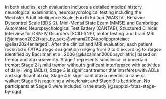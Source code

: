 
In both studies,
each evaluation includes
a detailed medical history,
neurological examination,
neuropsychological testing including the
Wechsler Adult Intelligence Scale, Fourth Edition (WAIS IV),
Behavior Dyscontrol Scale (BDS-2),
Mini-Mental State Exam (MMSE) and
Cambridge Automated Neuropsychological Test Battery (CANTAB);
Structured Clinical Interview for
DSM-IV
Disorders
(SCID-I/NP),
motor testing,
and brain MRI
[@johnson2022fxtas_by_sex;
@winarni2024apolipoproteine;
@elias2024enlarged].
After the clinical and MRI evaluation,
each patient received a FXTAS stage designation ranging from 0 to 6
according to stages identified by Bacalman et al. 2006
[@bacalman2006psychiatric]
based on tremor and ataxia severity.
Stage 1 represents subclinical or uncertain tremor;
Stage 2 is mild tremor without significant interference with
activities of daily living (ADLs);
Stage 3 is significant tremor that interferes with ADLs and significant ataxia;
Stage 4 is significant ataxia needing a cane or walker;
Stage 5 is requiring a wheelchair;
and Stage 6 is bedridden.
No participants at Stage 6 were included in the study 
(@supptbl-fxtas-stage-by-cgg).

